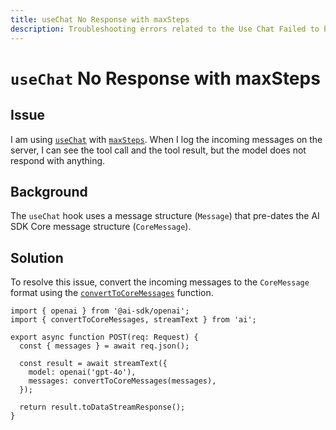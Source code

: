 ```yaml
---
title: useChat No Response with maxSteps
description: Troubleshooting errors related to the Use Chat Failed to Parse Stream error.
---
```


# `useChat` No Response with maxSteps

## Issue

I am using [`useChat`](/docs/reference/ai-sdk-ui/use-chat) with [`maxSteps`](/docs/reference/ai-sdk-ui/use-chat#max-steps).
When I log the incoming messages on the server, I can see the tool call and the tool result, but the model does not respond with anything.

## Background

The `useChat` hook uses a message structure (`Message`) that pre-dates the AI SDK Core message structure (`CoreMessage`).

## Solution

To resolve this issue, convert the incoming messages to the `CoreMessage` format using the [`convertToCoreMessages`](/docs/reference/ai-sdk-ui/convert-to-core-messages) function.

```tsx highlight="9"
import { openai } from '@ai-sdk/openai';
import { convertToCoreMessages, streamText } from 'ai';

export async function POST(req: Request) {
  const { messages } = await req.json();

  const result = await streamText({
    model: openai('gpt-4o'),
    messages: convertToCoreMessages(messages),
  });

  return result.toDataStreamResponse();
}
```
